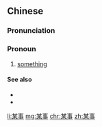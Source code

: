 ==Chinese==
{{zh-forms}}

===Pronunciation===
{{zh-pron
|m=mǒushì
|c=mau5 si6
|cat=pron
}}

===Pronoun===
{{zh-pronoun}}

# [[something]]

====See also====
* {{zh-l|某個}}
* {{zh-l|某人}}

[[li:某事]]
[[mg:某事]]
[[chr:某事]]
[[zh:某事]]